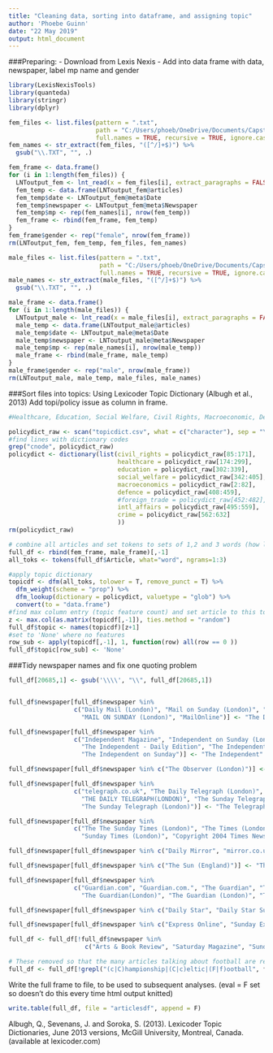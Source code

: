 ---
title: "Cleaning data, sorting into dataframe, and assigning topic"
author: 'Phoebe Guinn'
date: "22 May 2019"
output: html_document
---

###Preparing:
- Download from Lexis Nexis 
- Add into data frame with data, newspaper, label mp name and gender

```{r, eval = FALSE}
library(LexisNexisTools)
library(quanteda)
library(stringr)
library(dplyr)

fem_files <- list.files(pattern = ".txt", 
                        path = "C:/Users/phoeb/OneDrive/Documents/Capstone/Female Cabinet Articles", 
                        full.names = TRUE, recursive = TRUE, ignore.case = TRUE)
fem_names <- str_extract(fem_files, "([^/]+$)") %>%
  gsub("\\.TXT", "", .)

fem_frame <- data.frame()
for (i in 1:length(fem_files)) {
  LNToutput_fem <- lnt_read(x = fem_files[i], extract_paragraphs = FALSE)
  fem_temp <- data.frame(LNToutput_fem@articles)
  fem_temp$date <- LNToutput_fem@meta$Date
  fem_temp$newspaper <- LNToutput_fem@meta$Newspaper
  fem_temp$mp <- rep(fem_names[i], nrow(fem_temp))
  fem_frame <- rbind(fem_frame, fem_temp)
}
fem_frame$gender <- rep("female", nrow(fem_frame))
rm(LNToutput_fem, fem_temp, fem_files, fem_names)

male_files <- list.files(pattern = ".txt", 
                         path = "C:/Users/phoeb/OneDrive/Documents/Capstone/Male Cabinet Articles",
                         full.names = TRUE, recursive = TRUE, ignore.case = TRUE)
male_names <- str_extract(male_files, "([^/]+$)") %>%
  gsub("\\.TXT", "", .)

male_frame <- data.frame()
for (i in 1:length(male_files)) {
  LNToutput_male <- lnt_read(x = male_files[i], extract_paragraphs = FALSE)
  male_temp <- data.frame(LNToutput_male@articles)
  male_temp$date <- LNToutput_male@meta$Date
  male_temp$newspaper <- LNToutput_male@meta$Newspaper
  male_temp$mp <- rep(male_names[i], nrow(male_temp))
  male_frame <- rbind(male_frame, male_temp)
}
male_frame$gender <- rep("male", nrow(male_frame))
rm(LNToutput_male, male_temp, male_files, male_names)

```

###Sort files into topics: 
Using Lexicoder Topic Dictionary (Albugh et al., 2013)
Add  topi/policy issue as column in frame.

```{r, eval = FALSE}
#Healthcare, Education, Social Welfare, Civil Rights, Macroeconomic, Defence, Foreign Trade, International_affairs

policydict_raw <- scan("topicdict.csv", what = c("character"), sep = "\n", strip.white = F) 
#find lines with dictionary codes
grep("cnode", policydict_raw)
policydict <- dictionary(list(civil_rights = policydict_raw[85:171],
                              healthcare = policydict_raw[174:299],
                              education = policydict_raw[302:339], 
                              social_welfare = policydict_raw[342:405],
                              macroeconomics = policydict_raw[2:82],
                              defence = policydict_raw[408:459], 
                              #foreign_trade = policydict_raw[452:482],
                              intl_affairs = policydict_raw[495:559],
                              crime = policydict_raw[562:632]
                              ))
rm(policydict_raw)

# combine all articles and set tokens to sets of 1,2 and 3 words (how long entries in dictionary are)
full_df <- rbind(fem_frame, male_frame)[,-1]
all_toks <- tokens(full_df$Article, what="word", ngrams=1:3)

#apply topic dictionary
topicdf <- dfm(all_toks, tolower = T, remove_punct = T) %>%
  dfm_weight(scheme = "prop") %>%
  dfm_lookup(dictionary = policydict, valuetype = "glob") %>%
  convert(to = "data.frame")
#find max column entry (topic feature count) and set article to this topic 
z <- max.col(as.matrix(topicdf[,-1]), ties.method = "random")
full_df$topic <- names(topicdf)[z+1]
#set to 'None' where no features
row_sub <- apply(topicdf[,-1], 1, function(row) all(row == 0 ))
full_df$topic[row_sub] <- 'None'
```

###Tidy newspaper names and fix one quoting problem

```{r, eval = FALSE}

full_df[20685,1] <- gsub('\\\\', "\\", full_df[20685,1])


full_df$newspaper[full_df$newspaper %in% 
                  c("Daily Mail (London)", "Mail on Sunday (London)", "MAIL ON SUNDAY", "DAILY MAIL (London)",
                    "MAIL ON SUNDAY (London)", "MailOnline")] <- "The Daily Mail"

full_df$newspaper[full_df$newspaper %in% 
                  c("Independent Magazine", "Independent on Sunday (London)", "Independent.co.uk",
                    "The Independent - Daily Edition", "The Independent (London)", "The Independent (United Kingdom)",
                    "The Independent on Sunday")] <- "The Independent"

full_df$newspaper[full_df$newspaper %in% c("The Observer (London)")] <- "The Observer"

full_df$newspaper[full_df$newspaper %in% 
                  c("telegraph.co.uk", "The Daily Telegraph (London)", "The Daily Telegraph (LONDON)",
                    "THE DAILY TELEGRAPH(LONDON)", "The Sunday Telegraph (LONDON)",
                    "The Sunday Telegraph (London)")] <- "The Telegraph"

full_df$newspaper[full_df$newspaper %in% 
                  c("The The Sunday Times (London)", "The Times (London)", "The Sunday Times (London)",
                    "Sunday Times (London)", "Copyright 2004 Times Newspapers Limited")] <- "The Times"

full_df$newspaper[full_df$newspaper %in% c("Daily Mirror", "mirror.co.uk", "Sunday Mirror", "The Mirror")] <- "The Daily Mirror"

full_df$newspaper[full_df$newspaper %in% c("The Sun (England)")] <- "The Sun"

full_df$newspaper[full_df$newspaper %in% 
                  c("Guardian.com", "Guardian.com.", "The Guardian", "The Guardian - Final Edition",
                    "The Guardian(London)", "The Guardian (London)", "The Guardian (London) - Final Edition")] <- "The Guardian"

full_df$newspaper[full_df$newspaper %in% c("Daily Star", "Daily Star Sunday")] <- "The Daily Star"

full_df$newspaper[full_df$newspaper %in% c("Express Online", "Sunday Express", "The Express")] <- "The Express"

full_df <- full_df[!full_df$newspaper %in% 
                     c("Arts & Book Review", "Saturday Magazine", "Sunday Business", "The New Review", "The Observer", "The Daily Star"),]

# These removed so that the many articles talking about football are removed and don't alter results
full_df <- full_df[!grepl("(c|C)hampionship|(C|c)eltic|(F|f)ootball", full_df$Article),]

```

Write the full frame to file, to be used to subsequent analyses. 
(eval = F set so doesn't do this every time html output knitted)

```{r, eval = FALSE}

write.table(full_df, file = "articlesdf", append = F)

```


Albugh, Q., Sevenans, J. and Soroka, S. (2013). Lexicoder Topic Dictionaries, June 2013 versions, McGill University, Montreal, Canada. (available at lexicoder.com)



